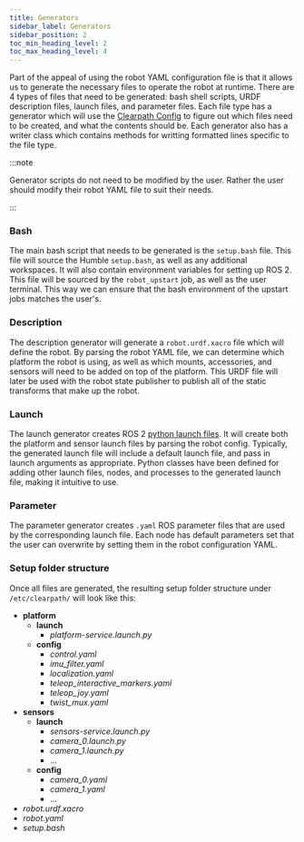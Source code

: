 ```yaml
---
title: Generators
sidebar_label: Generators
sidebar_position: 2
toc_min_heading_level: 2
toc_max_heading_level: 4
---
```


Part of the appeal of using the robot YAML configuration file is that it allows us to generate the necessary files
to operate the robot at runtime. There are 4 types of files that need to be generated: bash shell scripts, URDF description files,
launch files, and parameter files. Each file type has a generator which will use the [Clearpath Config](../../ros/ros.mdx#terminology) to figure out which files need to
be created, and what the contents should be. Each generator also has a writer class which contains methods for writting formatted
lines specific to the file type.

:::note

Generator scripts do not need to be modified by the user. Rather the user should modify their robot YAML file to suit their needs.

:::

### Bash

The main bash script that needs to be generated is the `setup.bash` file. This file will source the Humble `setup.bash`, as well as any
additional workspaces. It will also contain environment variables for setting up ROS 2. This file will be sourced by the `robot_upstart` job, as well
as the user terminal. This way we can ensure that the bash environment of the upstart jobs matches the user's.

### Description

The description generator will generate a `robot.urdf.xacro` file which will define the robot. By parsing the robot YAML file, we can determine which
platform the robot is using, as well as which mounts, accessories, and sensors will need to be added on top of the platform. This URDF file will later
be used with the robot state publisher to publish all of the static transforms that make up the robot.

### Launch

The launch generator creates ROS 2 [python launch files](https://docs.ros.org/en/humble/Tutorials/Intermediate/Launch/Creating-Launch-Files.html). It will create both the platform and sensor launch files by parsing the robot config. Typically, the generated launch file will include a default launch file, and pass in launch arguments as appropriate. Python classes have been defined for adding other launch files, nodes, and processes to the generated launch file, making it intuitive to use.

### Parameter

The parameter generator creates `.yaml` ROS parameter files that are used by the corresponding launch file. Each node has default parameters set that the user can overwrite by setting them in the robot configuration YAML.

### Setup folder structure

Once all files are generated, the resulting setup folder structure under `/etc/clearpath/` will look like this:

- **platform**
  - **launch**
    - _platform-service.launch.py_
  - **config**
    - _control.yaml_
    - _imu_filter.yaml_
    - _localization.yaml_
    - _teleop_interactive_markers.yaml_
    - _teleop_joy.yaml_
    - _twist_mux.yaml_
- **sensors**
  - **launch**
    - _sensors-service.launch.py_
    - _camera_0.launch.py_
    - _camera_1.launch.py_
    - ...
  - **config**
    - _camera_0.yaml_
    - _camera_1.yaml_
    - ...
- _robot.urdf.xacro_
- _robot.yaml_
- _setup.bash_

